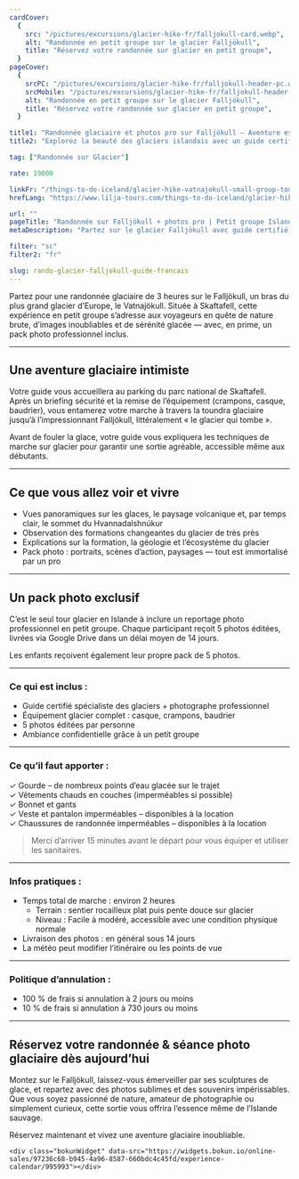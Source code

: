 ```yaml
---
cardCover:
  {
    src: "/pictures/excursions/glacier-hike-fr/falljokull-card.webp",
    alt: "Randonnée en petit groupe sur le glacier Falljökull",
    title: "Réservez votre randonnée sur glacier en petit groupe",
  }
pageCover:
  {
    srcPC: "/pictures/excursions/glacier-hike-fr/falljokull-header-pc.webp",
    srcMobile: "/pictures/excursions/glacier-hike-fr/falljokull-header-mobile.webp",
    alt: "Randonnée en petit groupe sur le glacier Falljökull",
    title: "Réservez votre randonnée sur glacier en petit groupe",
  }

title1: "Randonnée glaciaire et photos pro sur Falljökull – Aventure estivale"
title2: "Explorez la beauté des glaciers islandais avec un guide certifié et un photographe professionnel"

tag: ["Randonnée sur Glacier"]

rate: 19000

linkFr: "/things-to-do-iceland/glacier-hike-vatnajokull-small-group-tour"
hrefLang: "https://www.lilja-tours.com/things-to-do-iceland/glacier-hike-vatnajokull-small-group-tour"

url: ""
pageTitle: "Randonnée sur Falljökull + photos pro | Petit groupe Islande"
metaDescription: "Partez sur le glacier Falljökull avec guide certifié et recevez vos photos pro. Glace bleue, crevasses, panoramas. Une aventure unique à réserver maintenant."

filter: "sc"
filter2: "fr"

slug: rando-glacier-falljokull-guide-francais
---
```


Partez pour une randonnée glaciaire de 3 heures sur le Falljökull, un bras du plus grand glacier d’Europe, le Vatnajökull. Située à Skaftafell, cette expérience en petit groupe s’adresse aux voyageurs en quête de nature brute, d’images inoubliables et de sérénité glacée — avec, en prime, un pack photo professionnel inclus.

---

## Une aventure glaciaire intimiste

Votre guide vous accueillera au parking du parc national de Skaftafell. Après un briefing sécurité et la remise de l’équipement (crampons, casque, baudrier), vous entamerez votre marche à travers la toundra glaciaire jusqu’à l’impressionnant Falljökull, littéralement « le glacier qui tombe ».

Avant de fouler la glace, votre guide vous expliquera les techniques de marche sur glacier pour garantir une sortie agréable, accessible même aux débutants.

---

## Ce que vous allez voir et vivre

- Vues panoramiques sur les glaces, le paysage volcanique et, par temps clair, le sommet du Hvannadalshnúkur
- Observation des formations changeantes du glacier de très près
- Explications sur la formation, la géologie et l’écosystème du glacier
- Pack photo : portraits, scènes d’action, paysages — tout est immortalisé par un pro

---

## Un pack photo exclusif

C’est le seul tour glacier en Islande à inclure un reportage photo professionnel en petit groupe. Chaque participant reçoit 5 photos éditées, livrées via Google Drive dans un délai moyen de 14 jours.

Les enfants reçoivent également leur propre pack de 5 photos.

---

### Ce qui est inclus :

- Guide certifié spécialiste des glaciers + photographe professionnel
- Équipement glacier complet : casque, crampons, baudrier
- 5 photos éditées par personne
- Ambiance confidentielle grâce à un petit groupe

---

### Ce qu’il faut apporter :

✓ Gourde – de nombreux points d’eau glacée sur le trajet  
✓ Vêtements chauds en couches (imperméables si possible)  
✓ Bonnet et gants  
✓ Veste et pantalon imperméables – disponibles à la location  
✓ Chaussures de randonnée imperméables – disponibles à la location

> Merci d’arriver 15 minutes avant le départ pour vous équiper et utiliser les sanitaires.

---

### Infos pratiques :

- Temps total de marche : environ 2 heures
  - Terrain : sentier rocailleux plat puis pente douce sur glacier
  - Niveau : Facile à modéré, accessible avec une condition physique normale
- Livraison des photos : en général sous 14 jours
- La météo peut modifier l’itinéraire ou les points de vue

---

### Politique d’annulation :

- 100 % de frais si annulation à 2 jours ou moins
- 10 % de frais si annulation à 730 jours ou moins

---

## Réservez votre randonnée & séance photo glaciaire dès aujourd’hui

Montez sur le Falljökull, laissez-vous émerveiller par ses sculptures de glace, et repartez avec des photos sublimes et des souvenirs impérissables. Que vous soyez passionné de nature, amateur de photographie ou simplement curieux, cette sortie vous offrira l’essence même de l’Islande sauvage.

Réservez maintenant et vivez une aventure glaciaire inoubliable.

<script
  type="text/javascript"
  src="https://widgets.bokun.io/assets/javascripts/apps/build/BokunWidgetsLoader.js?bookingChannelUUID=97236c68-b945-4a96-8587-660bdc4c45fd"
  async
></script>

    <div class="bokunWidget" data-src="https://widgets.bokun.io/online-sales/97236c68-b945-4a96-8587-660bdc4c45fd/experience-calendar/995993"></div>
